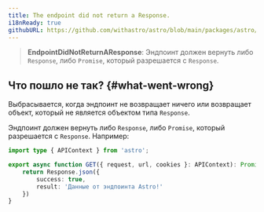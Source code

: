 ```yaml
---
title: The endpoint did not return a Response.
i18nReady: true
githubURL: https://github.com/withastro/astro/blob/main/packages/astro/src/core/errors/errors-data.ts
---
```


> **EndpointDidNotReturnAResponse**: Эндпоинт должен вернуть либо `Response`, либо `Promise`, который разрешается с `Response`.

## Что пошло не так? \{#what-went-wrong\}
Выбрасывается, когда эндпоинт не возвращает ничего или возвращает объект, который не является объектом типа `Response`.

Эндпоинт должен вернуть либо `Response`, либо `Promise`, который разрешается с `Response`. Например:
```ts
import type { APIContext } from 'astro';

export async function GET({ request, url, cookies }: APIContext): Promise<Response> {
    return Response.json({
        success: true,
        result: 'Данные от эндпоинта Astro!'
    })
}
```

